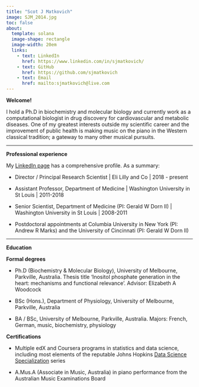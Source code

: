 ```yaml
---
title: "Scot J Matkovich"
image: SJM_2014.jpg
toc: false
about: 
  template: solana
  image-shape: rectangle
  image-width: 20em
  links:
    - text: LinkedIn
      href: https://www.linkedin.com/in/sjmatkovich/
    - text: GitHub
      href: https://github.com/sjmatkovich
    - text: Email
      href: mailto:sjmatkovich@live.com
---
```


**Welcome!**

I hold a Ph.D in biochemistry and molecular biology and currently work as a computational biologist in drug discovery for cardiovascular and metabolic diseases. One of my greatest interests outside my scientific career and the improvement of public health is making music on the piano in the Western classical tradition; a gateway to many other musical pursuits.

------------------------------------------------------------------------

**Professional experience**

My [LinkedIn page](https://www.linkedin.com/in/sjmatkovich "Scot Matkovich's LinkedIn page") has a comprehensive profile. As a summary:

-   Director / Principal Research Scientist \| Eli Lilly and Co \| 2018 - present

-   Assistant Professor, Department of Medicine \| Washington University in St Louis \| 2011-2018

-   Senior Scientist, Department of Medicine (PI: Gerald W Dorn II) \| Washington University in St Louis \| 2008-2011

-   Postdoctoral appointments at Columbia University in New York (PI: Andrew R Marks) and the University of Cincinnati (PI: Gerald W Dorn II)

------------------------------------------------------------------------

**Education**

**Formal degrees**

-   Ph.D (Biochemistry & Molecular Biology), University of Melbourne, Parkville, Australia. Thesis title 'Inositol phosphate generation in the heart: mechanisms and functional relevance'. Advisor: Elizabeth A Woodcock

-   BSc (Hons.), Department of Physiology, University of Melbourne, Parkville, Australia

-   BA / BSc, University of Melbourne, Parkville, Australia. Majors: French, German, music, biochemistry, physiology

**Certifications**

-   Multiple edX and Coursera programs in statistics and data science, including most elements of the reputable Johns Hopkins [Data Science Specialization](https://datasciencespecialization.github.io/ "JHU Data Science Specialization") series

-   A.Mus.A (Associate in Music, Australia) in piano performance from the Australian Music Examinations Board

